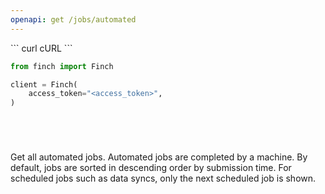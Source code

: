 ```yaml
---
openapi: get /jobs/automated
---
```

<RequestExample>
``` curl cURL
```

``` python Python
from finch import Finch

client = Finch(
    access_token="<access_token>",
)

```

``` javascript Node
```

``` go Go
```

``` java Java
```

``` kotlin Kotlin
```
</RequestExample>

Get all automated jobs. Automated jobs are completed by a machine. By default, jobs are sorted in descending order by submission time. For scheduled jobs such as data syncs, only the next scheduled job is shown.
